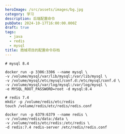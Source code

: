 ```yaml
---
heroImage: /src/assets/images/bg.jpg
category: 学习
description: 后端配置命令
pubDate: 2024-10-17T16:00:00.000Z
draft: true
tags:
  - java
  - redis
  - mysql
title: 商城项目的配置命令存档
---
```


```shell
# mysql 8.4

docker run -p 3306:3306 --name mysql \
-v /volume/mysql/var/lib/mysql:/var/lib/mysql \
-v /volume/mysql/etc/mysql/conf.d:/etc/mysql/conf.d \
-v /volume/mysql/var/log/mysql:/var/log/mysql \
-e MYSQL_ROOT_PASSWORD=root -d mysql:8.4
```

```shell
# redis 7.4
mkdir -p /volume/redis/etc/redis
touch /volume/redis/etc/redis/redis.conf

docker run -p 6379:6379 --name redis \
-v /volume/redis/data:/data \
-v /volume/redis/etc/redis:/etc/redis \
-d redis:7.4 redis-server /etc/redis/redis.conf
```
